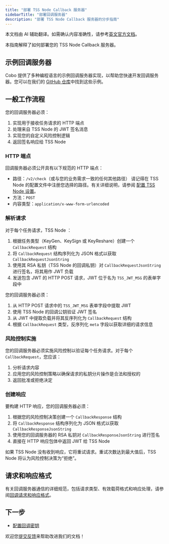 ```yaml
---
title: "部署 TSS Node Callback 服务器"
sidebarTitle: "部署回调服务器"
description: "部署 TSS Node Callback 服务器的分步指南"
---
```

<Note>本文档由 AI 辅助翻译。如需确认内容准确性，请参考[英文官方文档](https://www.cobo.com/developers/v2/guides/overview/introduction)。</Note>

本指南解释了如何部署您的 TSS Node Callback 服务器。

## 示例回调服务器
Cobo 提供了多种编程语言的示例回调服务器实现，以帮助您快速开发回调服务器。您可以在我们的 [GitHub 仓库](https://github.com/CoboGlobal/cobo-mpc-callback-server-v2-template)中找到这些示例。


## 一般工作流程

您的回调服务器必须：
1. 实现用于接收任务请求的 HTTP 端点
2. 处理来自 TSS Node 的 JWT 签名消息
3. 实现您的自定义风险控制逻辑
4. 返回签名响应给 TSS Node 

### HTTP 端点

回调服务器必须公开具有以下规范的 HTTP 端点：
- 路径：`/v2/check`（或与您的业务需求一致的任何其他路径）
  <Note>请记得在 TSS Node 的配置文件中注册您选择的路径。有关详细说明，请参阅 [配置 TSS Node 设置](/v2_cn/guides/mpc-wallets/server-co-signer/callback-server-configure#configure-tss-node-settings)。</Note>
- 方法：`POST`
- 内容类型：`application/x-www-form-urlencoded`

### 解析请求

对于每个任务请求，TSS Node ：
1. 根据任务类型（KeyGen、KeySign 或 KeyReshare）创建一个 `CallbackRequest` 结构
2. 将 `CallbackRequest` 结构序列化为 JSON 格式以获取 `CallbackRequestJsonString`
3. 使用其 RSA 私钥（TSS Node 的回调私钥）对 `CallbackRequestJsonString` 进行签名，将其用作 JWT 负载
4. 发送包含 JWT 的 HTTP POST 请求，JWT 位于名为 `TSS_JWT_MSG` 的表单字段中

您的回调服务器必须：
1. 从 HTTP POST 请求中的 `TSS_JWT_MSG` 表单字段中提取 JWT
2. 使用 TSS Node 的回调公钥验证 JWT 签名
3. 从 JWT 中提取负载并将其反序列化为 `CallbackRequest` 结构
4. 根据 `CallbackRequest` 类型，反序列化 `meta` 字段以获取详细的请求信息

### 风险控制实施

您的回调服务器必须实施风险控制以验证每个任务请求。对于每个 `CallbackRequest`，您应该：
1. 分析请求内容
3. 应用您的风险控制策略以确保请求的私钥分片操作是合法和授权的
4. 返回批准或拒绝决定

### 创建响应

要构建 HTTP 响应，您的回调服务器必须：
1. 根据您的风险控制决策创建一个 `CallbackResponse` 结构
2. 将 `CallbackResponse` 结构序列化为 JSON 格式以获取 `CallbackResponseJsonString`
3. 使用您的回调服务器的 RSA 私钥对 `CallbackResponseJsonString` 进行签名
4. 直接在 HTTP 响应包体中返回 JWT 给 TSS Node 

<Note>
如果 TSS Node 没有收到响应，它将重试请求。重试次数达到最大值后，TSS Node 将认为风险控制决策为“拒绝”。
</Note>

## 请求和响应格式

有关回调服务器通信的详细规范，包括请求类型、有效载荷格式和响应处理，请参阅[回调请求和响应格式](/v2_cn/guides/mpc-wallets/server-co-signer/callback-server-data-structure)。

## 下一步

- [配置回调密钥](/v2_cn/guides/mpc-wallets/server-co-signer/callback-server-configure)

<Tip>欢迎您[提交反馈](https://forms.zohopublic.com/cobo/form/DocumentFeedbackForm/formperma/QvLOhxJv1_JMsJ-1dleZ8Itb_7rzN-LtgvsDdxosoVI)来帮助改进我们的文档！</Tip>